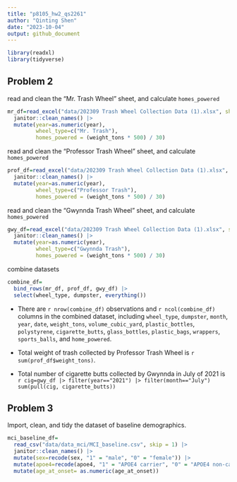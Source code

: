 ```yaml
---
title: "p8105_hw2_qs2261"
author: "Qinting Shen"
date: "2023-10-04"
output: github_document
---
```


```r
library(readxl)
library(tidyverse)
```

## Problem 2

read and clean the "Mr. Trash Wheel" sheet, and calculate `homes_powered`

```r
mr_df=read_excel("data/202309 Trash Wheel Collection Data (1).xlsx", sheet = 1, range = "A2:N586", col_names = TRUE) |> 
  janitor::clean_names() |> 
  mutate(year=as.numeric(year),
         wheel_type=c("Mr. Trash"),
         homes_powered = (weight_tons * 500) / 30)
```


read and clean the "Professor Trash Wheel" sheet, and calculate `homes_powered`

```r
prof_df=read_excel("data/202309 Trash Wheel Collection Data (1).xlsx", sheet = 2, range = "A2:M108", col_names = TRUE) |> 
  janitor::clean_names() |> 
  mutate(year=as.numeric(year),
         wheel_type=c("Professor Trash"),
         homes_powered = (weight_tons * 500) / 30)

```


read and clean the "Gwynnda Trash Wheel" sheet, and calculate `homes_powered`

```r
gwy_df=read_excel("data/202309 Trash Wheel Collection Data (1).xlsx", sheet = 4, range = "A2:L157", col_names = TRUE) |> 
  janitor::clean_names() |> 
  mutate(year=as.numeric(year),
         wheel_type=c("Gwynnda Trash"),
         homes_powered = (weight_tons * 500) / 30)

```

combine datasets

```r
combine_df=
  bind_rows(mr_df, prof_df, gwy_df) |> 
  select(wheel_type, dumpster, everything())
```

* There are `r nrow(combine_df)` observations and `r ncol(combine_df)` columns in the combined dataset, including `wheel_type`, `dumpster`, `month`, `year`, `date`, `weight_tons`, `volume_cubic_yard`, `plastic_bottles`, `polystyrene`, `cigarette_butts`, `glass_bottles`, `plastic_bags`, `wrappers`, `sports_balls`, and `home_powered`.

* Total weight of trash collected by Professor Trash Wheel is `r sum(prof_df$weight_tons)`.

* Total number of cigarette butts collected by Gwynnda in July of 2021 is 
`r cig=gwy_df |> filter(year=="2021") |> filter(month=="July") sum(pull(cig, cigarette_butts))` 

## Problem 3

Import, clean, and tidy the dataset of baseline demographics.

```r
mci_baseline_df=
  read_csv("data/data_mci/MCI_baseline.csv", skip = 1) |> 
  janitor::clean_names() |> 
  mutate(sex=recode(sex, "1" = "male", "0" = "female")) |> 
  mutate(apoe4=recode(apoe4, "1" = "APOE4 carrier", "0" = "APOE4 non-carrier")) |> filter(age_at_onset !=".") |> 
  mutate(age_at_onset= as.numeric(age_at_onset))
```



